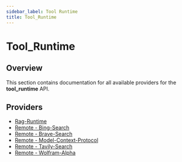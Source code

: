 ```yaml
---
sidebar_label: Tool Runtime
title: Tool_Runtime
---
```


# Tool_Runtime

## Overview

This section contains documentation for all available providers for the **tool_runtime** API.

## Providers

- [Rag-Runtime](./inline_rag-runtime)
- [Remote - Bing-Search](./remote_bing-search)
- [Remote - Brave-Search](./remote_brave-search)
- [Remote - Model-Context-Protocol](./remote_model-context-protocol)
- [Remote - Tavily-Search](./remote_tavily-search)
- [Remote - Wolfram-Alpha](./remote_wolfram-alpha)

